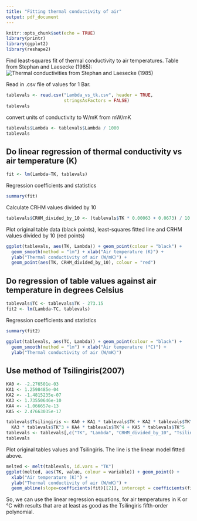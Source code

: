 ```yaml
---
title: "Fitting thermal conductivity of air"
output: pdf_document
---
```


```r
knitr::opts_chunk$set(echo = TRUE)
library(printr)
library(ggplot2)
library(reshape2)
```

Find least-squares fit of thermal conductivity to air temperatures.
Table from Stephan and Laesecke (1985):\
![ Thermal conductivities from Stephan and Laesecke (1985)](SL.png) 

Read in .csv file of values for 1 Bar.
```r
tablevals <- read.csv("Lambda_vs_tk.csv", header = TRUE, 
                      stringsAsFactors = FALSE)
tablevals

```

convert units of conductivity to W/mK from mW/mK  
```r
tablevals$Lambda <- tablevals$Lambda / 1000
tablevals
```


## Do linear regression of thermal conductivity vs air temperature (K)

```r
fit <- lm(Lambda~TK, tablevals)
```

Regression coefficients and statistics
```r
summary(fit)
```

Calculate CRHM values divided by 10
```r
tablevals$CRHM_divided_by_10 <- (tablevals$TK * 0.00063 + 0.0673) / 10
```
Plot original table data (black points), least-squares fitted line and CRHM values 
divided by 10 (red points)

```r
ggplot(tablevals, aes(TK, Lambda)) + geom_point(colour = "black") +
  geom_smooth(method = "lm") + xlab("Air temperature (K)") +
  ylab("Thermal conductivity of air (W/mK)") +
  geom_point(aes(TK, CRHM_divided_by_10), colour = "red")

```

## Do regression of table values against air temperature in degrees Celsius
```r
tablevals$TC <- tablevals$TK - 273.15
fit2 <- lm(Lambda~TC, tablevals)

```
Regression coefficients and statistics
```r
summary(fit2)
```
```r
ggplot(tablevals, aes(TC, Lambda)) + geom_point(colour = "black") +
  geom_smooth(method = "lm") + xlab("Air temperature (°C)") +
  ylab("Thermal conductivity of air (W/mK)") 

```


## Use method of Tsilingiris(2007)

```r

KA0 <- -2.276501e-03
KA1 <- 1.2598485e-04
KA2 <- -1.4815235e-07
KA3 <- 1.73550646e-10
KA4 <- -1.066657e-13
KA5 <- 2.47663035e-17

tablevals$Tsilingiris <- KA0 + KA1 * tablevals$TK + KA2 * tablevals$TK^2 +
  KA3 * tablevals$TK^3 + KA4 * tablevals$TK^4 + KA5 * tablevals$TK^5
tablevals <- tablevals[,c("TK", "Lambda", "CRHM_divided_by_10", "Tsilingiris")]
tablevals

```


Plot original tables values and Tsilingiris.
The line is the linear model fitted above.
```r

melted <- melt(tablevals, id.vars = "TK")
ggplot(melted, aes(TK, value, colour = variable)) + geom_point() +
  xlab("Air temperature (K)") +
  ylab("Thermal conductivity of air (W/mK)") +
  geom_abline(slope=coefficients(fit)[[2]], intercept = coefficients(fit)[[1]])
```


So, we can use the linear regression equations, for air temperatures in K or °C with results
that are at least as good as the Tsilingiris fifth-order polynomial.
